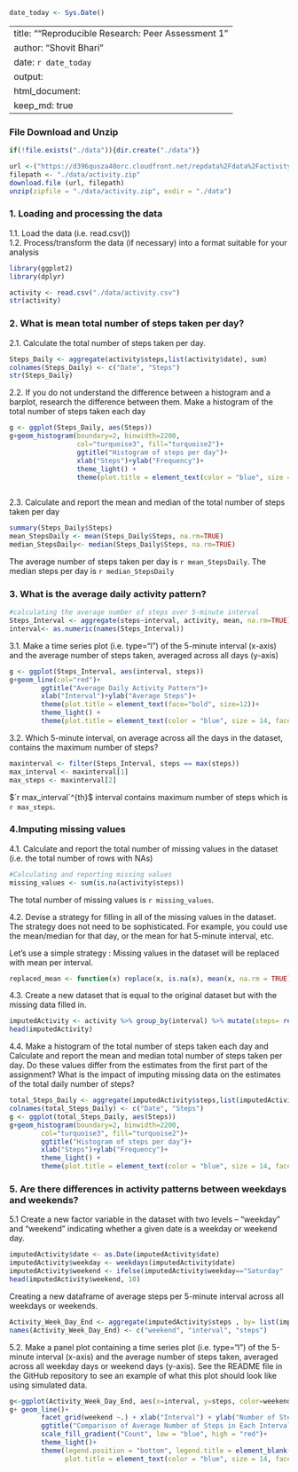 ```r
date_today <- Sys.Date()
```

---
title: ""Reproducible Research: Peer Assessment 1"
author: "Shovit Bhari"
date: `r date_today`
output: 
  html_document:
    keep_md: true
---

### File Download and Unzip

```r
if(!file.exists("./data")){dir.create("./data")}

url <-("https://d396qusza40orc.cloudfront.net/repdata%2Fdata%2Factivity.zip")
filepath <- "./data/activity.zip"
download.file (url, filepath)
unzip(zipfile = "./data/activity.zip", exdir = "./data")
```

### 1. Loading and processing the data
1.1. Load the data (i.e. \color{red}{\verb|read.csv()|}read.csv())  
1.2. Process/transform the data (if necessary) into a format suitable for your analysis
```r
library(ggplot2)
library(dplyr)
```

```r
activity <- read.csv("./data/activity.csv")
str(activity)
```

### 2. What is mean total number of steps taken per day?

2.1. Calculate the total number of steps taken per day.  

```r
Steps_Daily <- aggregate(activity$steps,list(activity$date), sum)
colnames(Steps_Daily) <- c("Date", "Steps")
str(Steps_Daily)
```
2.2. If you do not understand the difference between a histogram and a barplot, research the difference between them. Make a histogram of the total number of steps taken each day  

```r

g <- ggplot(Steps_Daily, aes(Steps))
g+geom_histogram(boundary=2, binwidth=2200, 
                 col="turquoise3", fill="turquoise2")+
                 ggtitle("Histogram of steps per day")+
                 xlab("Steps")+ylab("Frequency")+
                 theme_light() +
                 theme(plot.title = element_text(color = "blue", size = 14, face = "bold", hjust=0.5))
                 
```


2.3. Calculate and report the mean and median of the total number of steps taken per day
```r
summary(Steps_Daily$Steps)
mean_StepsDaily <- mean(Steps_Daily$Steps, na.rm=TRUE)
median_StepsDaily<- median(Steps_Daily$Steps, na.rm=TRUE)
```

The average number of steps taken per day is `r mean_StepsDaily`. The median steps per day is `r median_StepsDaily`


### 3. What is the average daily activity pattern?
 
```r
#calculating the average number of steps over 5-minute interval
Steps_Interval <- aggregate(steps~interval, activity, mean, na.rm=TRUE)
interval<- as.numeric(names(Steps_Interval))
```

3.1. Make a time series plot (i.e. \color{red}{\verb|type = "l"|}type="l") of the 5-minute interval (x-axis) and the average number of steps taken, averaged across all days (y-axis) 

```r

g <- ggplot(Steps_Interval, aes(interval, steps))
g+geom_line(col="red")+
        ggtitle("Average Daily Activity Pattern")+
        xlab("Interval")+ylab("Average Steps")+
        theme(plot.title = element_text(face="bold", size=12))+
        theme_light() +
        theme(plot.title = element_text(color = "blue", size = 14, face = "bold", hjust=0.5))
```

3.2. Which 5-minute interval, on average across all the days in the dataset, contains the maximum number of steps?

```r
maxinterval <- filter(Steps_Interval, steps == max(steps))
max_interval <- maxinterval[1]
max_steps <- maxinterval[2]
```

$`r max_interval`^{th}$ interval contains maximum number of steps which is `r max_steps`.

### 4.Imputing missing values

4.1. Calculate and report the total number of missing values in the dataset (i.e. the total number of rows with \color{red}{\verb|NA|}NAs)  

```r
#Calculating and reporting missing values
missing_values <- sum(is.na(activity$steps))
```

The total number of missing values is `r missing_values`.

4.2. Devise a strategy for filling in all of the missing values in the dataset. The strategy does not need to be sophisticated. For example, you could use the mean/median for that day, or the mean for hat 5-minute interval, etc.  

Let’s use a simple strategy : Missing values in the dataset will be replaced with mean per interval.  

```r
replaced_mean <- function(x) replace(x, is.na(x), mean(x, na.rm = TRUE))
```

4.3. Create a new dataset that is equal to the original dataset but with the missing data filled in.

```r
imputedActivity <- activity %>% group_by(interval) %>% mutate(steps= replaced_mean(steps))
head(imputedActivity)
```

4.4. Make a histogram of the total number of steps taken each day and Calculate and report the mean and median total number of steps taken per day. Do these values differ from the estimates from the first part of the assignment? What is the impact of imputing missing data on the estimates of the total daily number of steps?

```r
total_Steps_Daily <- aggregate(imputedActivity$steps,list(imputedActivity$date), sum)
colnames(total_Steps_Daily) <- c("Date", "Steps")
g <- ggplot(total_Steps_Daily, aes(Steps))
g+geom_histogram(boundary=2, binwidth=2200, 
        col="turquoise3", fill="turquoise2")+
        ggtitle("Histogram of steps per day")+
        xlab("Steps")+ylab("Frequency")+
        theme_light() +
        theme(plot.title = element_text(color = "blue", size = 14, face = "bold", hjust=0.5))
```

### 5. Are there differences in activity patterns between weekdays and weekends?


5.1 Create a new factor variable in the dataset with two levels – “weekday” and “weekend” indicating whether a given date is a weekday or weekend day.
```r
imputedActivity$date <- as.Date(imputedActivity$date)
imputedActivity$weekday <- weekdays(imputedActivity$date)
imputedActivity$weekend <- ifelse(imputedActivity$weekday=="Saturday" | imputedActivity$weekday=="Sunday", "Weekend", "Weekday" )
head(imputedActivity$weekend, 10)
```

Creating a new dataframe of average steps per 5-minute interval across all weekdays or weekends.

```r
Activity_Week_Day_End <- aggregate(imputedActivity$steps , by= list(imputedActivity$weekend, imputedActivity$interval), mean)
names(Activity_Week_Day_End) <- c("weekend", "interval", "steps")
```
5.2. Make a panel plot containing a time series plot (i.e. \color{red}{\verb|type = "l"|}type="l") of the 5-minute interval (x-axis) and the average number of steps taken, averaged across all weekday days or weekend days (y-axis). See the README file in the GitHub repository to see an example of what this plot should look like using simulated data.  

```r
g<-ggplot(Activity_Week_Day_End, aes(x=interval, y=steps, color=weekend)) 
g+ geom_line()+
        facet_grid(weekend ~.) + xlab("Interval") + ylab("Number of Steps") +
        ggtitle("Comparison of Average Number of Steps in Each Interval") +
        scale_fill_gradient("Count", low = "blue", high = "red")+
        theme_light()+
        theme(legend.position = "bottom", legend.title = element_blank(),
              plot.title = element_text(color = "blue", size = 14, face = "bold", hjust=0.5)) 
```